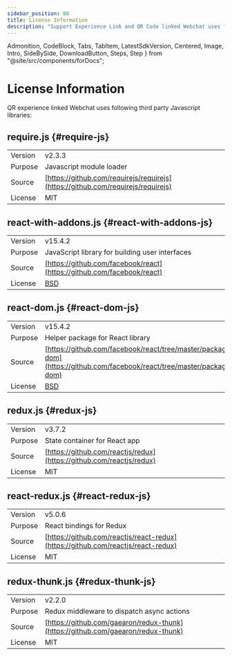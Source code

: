 ```yaml
---
sidebar_position: 80
title: License Information
description: "Support Experience Link and QR Code linked Webchat uses following third party Javascript libraries:"
---
```


  Admonition,
  CodeBlock,
  Tabs,
  TabItem,
  LatestSdkVersion,
  Centered,
  Image,
  Intro,
  SideBySide,
  DownloadButton,
  Steps,
  Step
} from "@site/src/components/forDocs";

# License Information

<Intro>

QR experience linked Webchat uses following third party Javascript libraries:

</Intro>

## require.js {#require-js}

<div className="compact ">

|         |                                                                                  |
| ------- | -------------------------------------------------------------------------------- |
| Version | v2.3.3                                                                           |
| Purpose | Javascript module loader                                                         |
| Source  | [https://github.com/requirejs/requirejs](https://github.com/requirejs/requirejs) |
| License | MIT                                                                              |

</div>

## react-with-addons.js {#react-with-addons-js}

<div className="compact ">

|         |                                                                        |
| ------- | ---------------------------------------------------------------------- |
| Version | v15.4.2                                                                |
| Purpose | JavaScript library for building user interfaces                        |
| Source  | [https://github.com/facebook/react](https://github.com/facebook/react) |
| License | [BSD](https://github.com/facebook/react#license)                       |

</div>

## react-dom.js {#react-dom-js}

<div className="compact ">

|         |                                                                                                                                      |
| ------- | ------------------------------------------------------------------------------------------------------------------------------------ |
| Version | v15.4.2                                                                                                                              |
| Purpose | Helper package for React library                                                                                                     |
| Source  | [https://github.com/facebook/react/tree/master/packages/react-dom](https://github.com/facebook/react/tree/master/packages/react-dom) |
| License | [BSD](https://github.com/facebook/react#license)                                                                                     |

</div>

## redux.js {#redux-js}

<div className="compact ">

|         |                                                                      |
| ------- | -------------------------------------------------------------------- |
| Version | v3.7.2                                                               |
| Purpose | State container for React app                                        |
| Source  | [https://github.com/reactjs/redux](https://github.com/reactjs/redux) |
| License | MIT                                                                  |

</div>

## react-redux.js {#react-redux-js}

<div className="compact ">

|         |                                                                                  |
| ------- | -------------------------------------------------------------------------------- |
| Version | v5.0.6                                                                           |
| Purpose | React bindings for Redux                                                         |
| Source  | [https://github.com/reactjs/react-redux](https://github.com/reactjs/react-redux) |
| License | MIT                                                                              |

</div>

## redux-thunk.js {#redux-thunk-js}

<div className="compact ">

|         |                                                                                  |
| ------- | -------------------------------------------------------------------------------- |
| Version | v2.2.0                                                                           |
| Purpose | Redux middleware to dispatch async actions                                       |
| Source  | [https://github.com/gaearon/redux-thunk](https://github.com/gaearon/redux-thunk) |
| License | MIT                                                                              |

</div>
